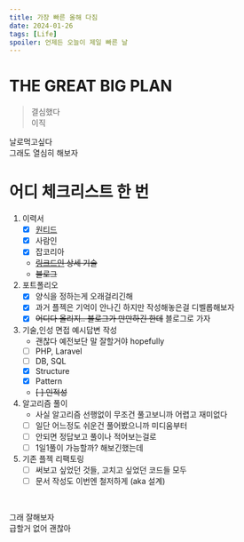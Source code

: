 ```yaml
---
title: 가장 빠른 올해 다짐
date: 2024-01-26
tags: [Life]
spoiler: 언제든 오늘이 제일 빠른 날
---
```


# THE GREAT BIG PLAN
> 결심했다  
> 이직

날로먹고싶다  
그래도 열심히 해보자

# 어디 체크리스트 한 번
1. 이력서
    - [x] [원티드](https://www.wanted.co.kr/community/profile/j8P6yTcE6WqtRxpfstRRKe)
    - [x] 사람인
    - [x] 잡코리아
    - ~~[링크드인](https://www.linkedin.com/in/ej-h-b8b2a9203/) 상세 기술~~
    - ~~블로그~~
1. 포트폴리오
    - [x] 양식을 정하는게 오래걸리긴해
    - [x] 과거 플젝은 기억이 안나긴 하지만 작성해놓은걸 디벨롭해보자
    - [x] ~~어디다 올리지.. 블로그가 만만하긴 한데~~ 블로그로 가자
1. 기술,인성 면접 예시답변 작성
    - 괜찮다 예전보단 말 잘할거야 hopefully
    - [ ] PHP, Laravel
    - [ ] DB, SQL
    - [x] Structure
    - [x] Pattern
    - ~~[ ] 인적성~~
1. 알고리즘 풀이
    - 사실 알고리즘 선행없이 무조건 풀고보니까 어렵고 재미없다
    - [ ] 일단 어느정도 쉬운건 풀어봤으니까 미디움부터
    - [ ] 안되면 정답보고 풀이나 적어보는걸로
    - [ ] 1일1풀이 가능할까? 해보긴했는데
1. 기존 플젝 리팩토링
    - [ ] 써보고 싶었던 것들, 고치고 싶었던 코드들 모두
    - [ ] 문서 작성도 이번엔 철저하게 (aka 설계)

&nbsp;

그래 잘해보자  
급할거 없어 괜찮아